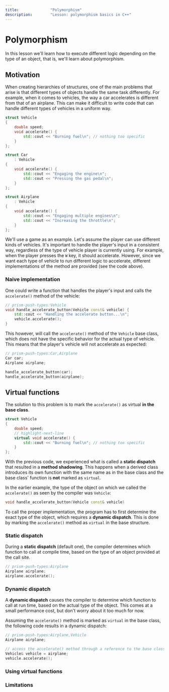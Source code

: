 ```yaml
---
title:				"Polymorphism"
description:		"Lesson: polymorphism basics in C++"
---
```


# Polymorphism

In this lesson we'll learn how to execute different logic depending on the type of an object, that is, we'll learn about polymorphism.

## Motivation

When creating hierarchies of structures, one of the main problems that arise is that different types of objects handle the same task differently.
For example, when it comes to vehicles, the way a car accelerates is different from that of an airplane.
This can make it difficult to write code that can handle different types of vehicles in a uniform way.

```cpp title="🤔 Different logic for different types of vehicles"
struct Vehicle
{
	double speed;
	void accelerate() {
		std::cout << "Burning fuel\n"; // nothing too specific
	}
};

struct Car
	: Vehicle
{
	void accelerate() {
		std::cout << "Engaging the engine\n";
		std::cout << "Pressing the gas pedal\n";
	}
};

struct Airplane
	: Vehicle
{
	void accelerate() {
		std::cout << "Engaging multiple engines\n";
		std::cout << "Increasing the throttle\n";
	}
};
```

We'll use a game as an example. Let's assume the player can use different kinds of vehicles. It's important to handle the player's input
in a consistent way, regardless of the type of vehicle player is currently using. For example, when the player presses the `W` key,
it should accelerate. However, since we want each type of vehicle to run different logic to accelerate,
different implementations of the method are provided (see the code above).

### Naive implementation

<script src="https://asciinema.org/a/14.js" id="asciicast-14" async></script>

One could write a function that handles the player's input and calls the `accelerate()` method of the vehicle:

```cpp
// prism-push-types:Vehicle
void handle_accelerate_button(Vehicle const& vehicle) {
	std::cout << "Handling the accelerate button...\n";
	vehicle.accelerate();
}
```

This however, will call the `accelerate()` method of the `Vehicle` base class, which does not have the specific behavior
for the actual type of vehicle. This means that the player's vehicle will not accelerate as expected:

```cpp title="💢 Unexpected behavior"
// prism-push-types:Car,Airplane
Car car;
Airplane airplane;

handle_accelerate_button(car);
handle_accelerate_button(airplane);
```

## Virtual functions

The solution to this problem is to mark the `accelerate()` as virtual **in the base class**.

```cpp
struct Vehicle
{
	double speed;
	// highlight-next-line
	virtual void accelerate() {
		std::cout << "Burning fuel\n"; // nothing too specific
	}
};
```

With the previous code, we experienced what is called a **static dispatch** that resulted in a **method shadowing**.
This happens when a derived class introduces its own function with the same name as in the base class
and the base class' function is **not** marked as `virtual`.

In the earlier example, the type of the object on which we called the `accelerate()` as seen by the compiler was `Vehicle`:

```cpp
void handle_accelerate_button(Vehicle const& vehicle)
```

To call the proper implementation, the program has to first determine the exact type of the object, which requires a **dynamic dispatch**.
This is done by marking the `accelerate()` method as `virtual` in the base structure.

### Static dispatch

During a **static dispatch** (default one), the compiler determines which function to call at compile time, based on the type of an object
provided at the call site.

```cpp title="💡 Static dispatch"
// prism-push-types:Airplane
Airplane airplane;
airplane.accelerate();
```

### Dynamic dispatch

A **dynamic dispatch** causes the compiler to determine which function to call at run time, based on the actual type of the object.
This comes at a small performance cost, but don't worry about it too much for now.

Assuming the `accelerate()` method is marked as `virtual` in the base class, the following code results in a dynamic dispatch:

```cpp title="💡 Dynamic dispatch"
// prism-push-types:Airplane,Vehicle
Airplane airplane;

// access the accelerate() method through a reference to the base class
Vehicle& vehicle = airplane;
vehicle.accelerate();
```

### Using virtual functions

### Limitations
